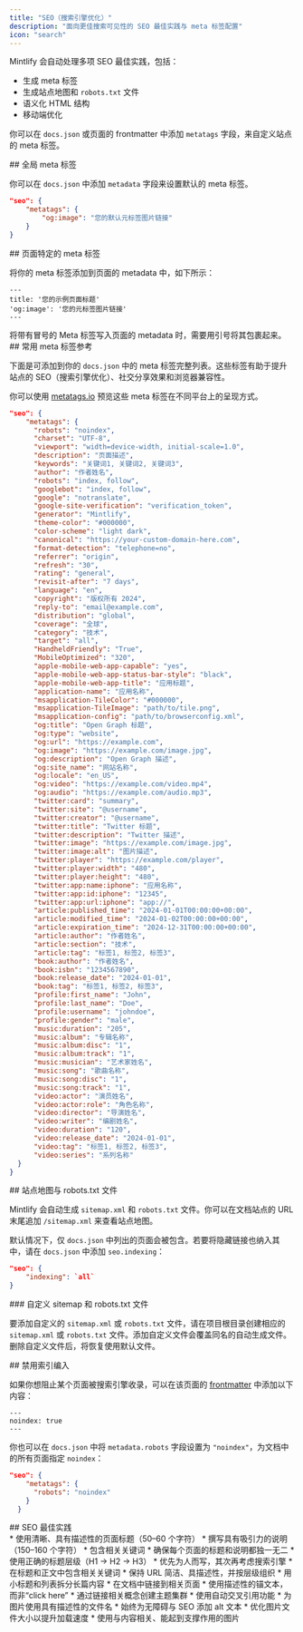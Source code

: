 ```yaml
---
title: "SEO（搜索引擎优化）"
description: "面向更佳搜索可见性的 SEO 最佳实践与 meta 标签配置"
icon: "search"
---
```


Mintlify 会自动处理多项 SEO 最佳实践，包括：

* 生成 meta 标签
* 生成站点地图和 `robots.txt` 文件
* 语义化 HTML 结构
* 移动端优化

你可以在 `docs.json` 或页面的 frontmatter 中添加 `metatags` 字段，来自定义站点的 meta 标签。

<div id="global-meta-tags">
  ## 全局 meta 标签
</div>

你可以在 `docs.json` 中添加 `metadata` 字段来设置默认的 meta 标签。

```json
"seo": {
    "metatags": {
        "og:image": "您的默认元标签图片链接"
    }
}
```

<div id="page-specific-meta-tags">
  ## 页面特定的 meta 标签
</div>

将你的 meta 标签添加到页面的 metadata 中，如下所示：

```mdx
---
title: '您的示例页面标题'
'og:image': '您的元标签图片链接'
---
```

<Warning>
  将带有冒号的 Meta 标签写入页面的 metadata 时，需要用引号将其包裹起来。
</Warning>

<div id="common-meta-tags-reference">
  ## 常用 meta 标签参考
</div>

下面是可添加到你的 `docs.json` 中的 meta 标签完整列表。这些标签有助于提升站点的 SEO（搜索引擎优化）、社交分享效果和浏览器兼容性。

你可以使用 [metatags.io](https://metatags.io/) 预览这些 meta 标签在不同平台上的呈现方式。

```json expandable
"seo": {
    "metatags": {
      "robots": "noindex",
      "charset": "UTF-8",
      "viewport": "width=device-width, initial-scale=1.0",
      "description": "页面描述",
      "keywords": "关键词1, 关键词2, 关键词3",
      "author": "作者姓名",
      "robots": "index, follow",
      "googlebot": "index, follow",
      "google": "notranslate",
      "google-site-verification": "verification_token",
      "generator": "Mintlify",
      "theme-color": "#000000",
      "color-scheme": "light dark",
      "canonical": "https://your-custom-domain-here.com",
      "format-detection": "telephone=no",
      "referrer": "origin",
      "refresh": "30",
      "rating": "general",
      "revisit-after": "7 days",
      "language": "en",
      "copyright": "版权所有 2024",
      "reply-to": "email@example.com",
      "distribution": "global",
      "coverage": "全球",
      "category": "技术",
      "target": "all",
      "HandheldFriendly": "True",
      "MobileOptimized": "320",
      "apple-mobile-web-app-capable": "yes",
      "apple-mobile-web-app-status-bar-style": "black",
      "apple-mobile-web-app-title": "应用标题",
      "application-name": "应用名称",
      "msapplication-TileColor": "#000000",
      "msapplication-TileImage": "path/to/tile.png",
      "msapplication-config": "path/to/browserconfig.xml",
      "og:title": "Open Graph 标题",
      "og:type": "website",
      "og:url": "https://example.com",
      "og:image": "https://example.com/image.jpg",
      "og:description": "Open Graph 描述",
      "og:site_name": "网站名称",
      "og:locale": "en_US",
      "og:video": "https://example.com/video.mp4",
      "og:audio": "https://example.com/audio.mp3",
      "twitter:card": "summary",
      "twitter:site": "@username",
      "twitter:creator": "@username",
      "twitter:title": "Twitter 标题",
      "twitter:description": "Twitter 描述",
      "twitter:image": "https://example.com/image.jpg",
      "twitter:image:alt": "图片描述",
      "twitter:player": "https://example.com/player",
      "twitter:player:width": "480",
      "twitter:player:height": "480",
      "twitter:app:name:iphone": "应用名称",
      "twitter:app:id:iphone": "12345",
      "twitter:app:url:iphone": "app://",
      "article:published_time": "2024-01-01T00:00:00+00:00",
      "article:modified_time": "2024-01-02T00:00:00+00:00",
      "article:expiration_time": "2024-12-31T00:00:00+00:00",
      "article:author": "作者姓名",
      "article:section": "技术",
      "article:tag": "标签1, 标签2, 标签3",
      "book:author": "作者姓名",
      "book:isbn": "1234567890",
      "book:release_date": "2024-01-01",
      "book:tag": "标签1, 标签2, 标签3",
      "profile:first_name": "John",
      "profile:last_name": "Doe",
      "profile:username": "johndoe",
      "profile:gender": "male",
      "music:duration": "205",
      "music:album": "专辑名称",
      "music:album:disc": "1",
      "music:album:track": "1",
      "music:musician": "艺术家姓名",
      "music:song": "歌曲名称",
      "music:song:disc": "1",
      "music:song:track": "1",
      "video:actor": "演员姓名",
      "video:actor:role": "角色名称",
      "video:director": "导演姓名",
      "video:writer": "编剧姓名",
      "video:duration": "120",
      "video:release_date": "2024-01-01",
      "video:tag": "标签1, 标签2, 标签3",
      "video:series": "系列名称"
  }
}
```

<div id="sitemaps-and-robotstxt-files">
  ## 站点地图与 robots.txt 文件
</div>

Mintlify 会自动生成 `sitemap.xml` 和 `robots.txt` 文件。你可以在文档站点的 URL 末尾追加 `/sitemap.xml` 来查看站点地图。

默认情况下，仅 `docs.json` 中列出的页面会被包含。若要将隐藏链接也纳入其中，请在 `docs.json` 中添加 `seo.indexing`：

```json
"seo": {
    "indexing": `all`
}
```

<div id="custom-sitemaps-and-robotstxt-files">
  ### 自定义 sitemap 和 robots.txt 文件
</div>

要添加自定义的 `sitemap.xml` 或 `robots.txt` 文件，请在项目根目录创建相应的 `sitemap.xml` 或 `robots.txt` 文件。添加自定义文件会覆盖同名的自动生成文件。删除自定义文件后，将恢复使用默认文件。

<div id="disabling-indexing">
  ## 禁用索引编入
</div>

如果你想阻止某个页面被搜索引擎收录，可以在该页面的 [frontmatter](zh/pages) 中添加以下内容：

```
---
noindex: true
---
```

你也可以在 `docs.json` 中将 `metadata.robots` 字段设置为 `"noindex"`，为文档中的所有页面指定 `noindex`：

```json
"seo": {
    "metatags": {
      "robots": "noindex"
    }
  }
```

<div id="seo-best-practices">
  ## SEO 最佳实践
</div>

<AccordionGroup>
  <Accordion title="撰写具有描述性的标题与说明">
    * 使用清晰、具有描述性的页面标题（50–60 个字符）
    * 撰写具有吸引力的说明（150–160 个字符）
    * 包含相关关键词
    * 确保每个页面的标题和说明都独一无二
  </Accordion>

  <Accordion title="优化内容结构">
    * 使用正确的标题层级（H1 → H2 → H3）
    * 优先为人而写，其次再考虑搜索引擎
    * 在标题和正文中包含相关关键词
    * 保持 URL 简洁、具描述性，并按层级组织
    * 用小标题和列表拆分长篇内容
  </Accordion>

  <Accordion title="内部链接策略">
    * 在文档中链接到相关页面
    * 使用描述性的锚文本，而非“click here”
    * 通过链接相关概念创建主题集群
    * 使用自动交叉引用功能
  </Accordion>

  <Accordion title="图片 SEO">
    * 为图片使用具有描述性的文件名
    * 始终为无障碍与 SEO 添加 alt 文本
    * 优化图片文件大小以提升加载速度
    * 使用与内容相关、能起到支撑作用的图片
  </Accordion>
</AccordionGroup>